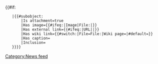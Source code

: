 <includeonly>{{#if: {{{Media|}}}{{{Link URL|}}}{{{Wiki page|}}}
	|{{#subobject:
		|Is attachment=true
		|Has image={{#ifeq:{{{Media type|}}}|Image|File:{{{Media|}}}|}}
		|Has external link={{#ifeq:{{{Media type|}}}|URL|{{{Link URL|}}}|}}
		|Has wiki link={{#switch:{{{Media type|}}}|File=File:{{{Media|}}}|Wiki page={{{Wiki page|}}}|#default=}}
		|Has caption={{{Caption|}}}{{{Link text|}}}
		|Inclusion={{{Inclusion|}}}
	}}}}
</includeonly><noinclude>[[Category:News feed]]</noinclude>
